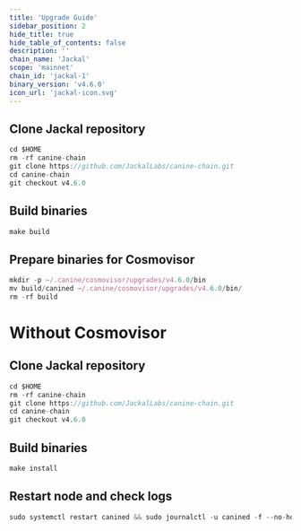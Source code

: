 ```yaml
---
title: 'Upgrade Guide'
sidebar_position: 2
hide_title: true
hide_table_of_contents: false
description: ''
chain_name: 'Jackal'
scope: 'mainnet'
chain_id: 'jackal-1'
binary_version: 'v4.6.0'
icon_url: 'jackal-icon.svg'
---
```



<PageTitle
  iconUrl="img/jackal-icon.svg"
  title="Jackal Upgrade Guide"
  chainId="jackal-1"
  version="v4.6.0"
/>

## Clone Jackal repository

```js
cd $HOME
rm -rf canine-chain
git clone https://github.com/JackalLabs/canine-chain.git
cd canine-chain
git checkout v4.6.0
```

## Build binaries

```js
make build
```

## Prepare binaries for Cosmovisor

```js
mkdir -p ~/.canine/cosmovisor/upgrades/v4.6.0/bin
mv build/canined ~/.canine/cosmovisor/upgrades/v4.6.0/bin/
rm -rf build
```

# Without Cosmovisor

## Clone Jackal repository

```js
cd $HOME
rm -rf canine-chain
git clone https://github.com/JackalLabs/canine-chain.git
cd canine-chain
git checkout v4.6.0
```

## Build binaries

```js
make install
```

## Restart node and check logs

```js
sudo systemctl restart canined && sudo journalctl -u canined -f --no-hostname -o cat
```
